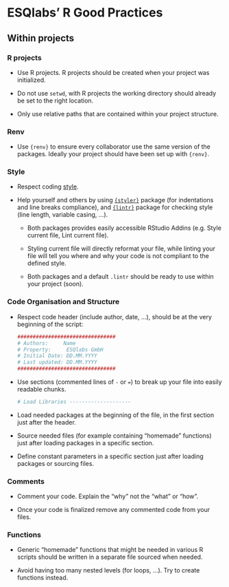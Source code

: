# ESQlabs' R Good Practices

## Within projects

### R projects

-   Use R projects. R projects should be created when your project was initialized.

-   Do not use `setwd`, with R projects the working directory should already be set to the right location.

-   Only use relative paths that are contained within your project structure.

### Renv

-   Use `{renv}` to ensure every collaborator use the same version of the packages. Ideally your project should have been set up with `{renv}`.

### Style

-   Respect coding [style](style.qmd).

-   Help yourself and others by using [`{styler}`](https://styler.r-lib.org/) package (for indentations and line breaks compliance), and [`{lintr}`](https://lintr.r-lib.org/) package for checking style (line length, variable casing, ...).

    -   Both packages provides easily accessible RStudio Addins (e.g. Style current file, Lint current file).

    -   Styling current file will directly reformat your file, while linting your file will tell you where and why your code is not compliant to the defined style.

    -   Both packages and a default `.lintr` should be ready to use within your project (soon).

### Code Organisation and Structure

-   Respect code header (include author, date, ...), should be at the very beginning of the script:

    ```r
    ################################
    # Authors:     Name 
    # Property:     ESQlabs GmbH
    # Initial Date: DD.MM.YYYY
    # Last updated: DD.MM.YYYY
    ################################
    ```

-   Use sections (commented lines of `-` or `=`) to break up your file into easily readable chunks.

    ```r
    # Load Libraries --------------------
    ```

-   Load needed packages at the beginning of the file, in the first section just after the header.

-   Source needed files (for example containing "homemade" functions) just after loading packages in a specific section.

-   Define constant parameters in a specific section just after loading packages or sourcing files.

### Comments

-   Comment your code. Explain the "why" not the "what" or "how".

-   Once your code is finalized remove any commented code from your files.

### Functions

-   Generic "homemade" functions that might be needed in various R scripts should be written in a separate file sourced when needed.

-   Avoid having too many nested levels (for loops, ...). Try to create functions instead.
